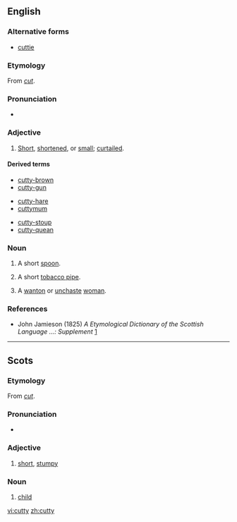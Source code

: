 ==English==

===Alternative forms===
* [[cuttie]]

===Etymology===
From ''[[cut]]''.

===Pronunciation===
* {{IPA|/ˈkʌti/}}

===Adjective===
{{en-adj}}

# {{context|Scotland|Northern England}} [[short|Short]], [[shortened]], or [[small]]; [[curtailed]].

====Derived terms====
{{top3}}
* [[cutty-brown]]
* [[cutty-gun]]
{{mid3}}
* [[cutty-hare]]
* [[cuttymum]]
{{mid3}}
* [[cutty-stoup]]
* [[cutty-quean]]
{{bottom}}

===Noun===
{{en-noun|cutties}}

# {{Scotland}} A short [[spoon]].
# {{Scotland}} A short [[tobacco pipe]].
#: {{rfquotek|Ramsay}}
# {{Scotland|archaic}} A [[wanton]] or [[unchaste]] [[woman]].
#: {{rfquotek|Sir Walter Scott}}

===References===
* John Jamieson (1825) ''A Etymological Dictionary of the Scottish Language ...: Supplement'' [http://books.google.com/books?id=UGAJAAAAQAAJ&dq=cutty+cuttie&lr=&source=gbs_summary_s&cad=0]

----

==Scots==

===Etymology===
From ''[[cut]]''.

===Pronunciation===
* {{IPA|/ˈkʌtɪ/|/ˈkʌti/|lang=sco}}

===Adjective===
{{sco-adj}}

# [[short]], [[stumpy]]

===Noun===
{{sco-noun|cutties}}

# {{archaic|lang=sco}} [[child]]

[[vi:cutty]]
[[zh:cutty]]